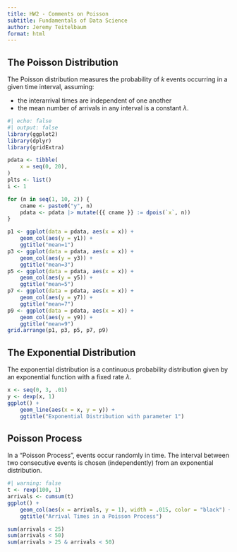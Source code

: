 ```yaml
---
title: HW2 - Comments on Poisson
subtitle: Fundamentals of Data Science
author: Jeremy Teitelbaum
format: html
---
```


## The Poisson Distribution

The Poisson distribution measures the probability of $k$ events occurring
in a given time interval, assuming:

- the interarrival times are independent of one another
- the mean number of arrivals in any interval is a constant $\lambda$.

```r
#| echo: false
#| output: false
library(ggplot2)
library(dplyr)
library(gridExtra)

```

```r
pdata <- tibble(
    x = seq(0, 20),
)
plts <- list()
i <- 1

for (n in seq(1, 10, 2)) {
    cname <- paste0("y", n)
    pdata <- pdata |> mutate({{ cname }} := dpois(`x`, n))
}

p1 <- ggplot(data = pdata, aes(x = x)) +
    geom_col(aes(y = y1)) +
    ggtitle("mean=1")
p3 <- ggplot(data = pdata, aes(x = x)) +
    geom_col(aes(y = y3)) +
    ggtitle("mean=3")
p5 <- ggplot(data = pdata, aes(x = x)) +
    geom_col(aes(y = y5)) +
    ggtitle("mean=5")
p7 <- ggplot(data = pdata, aes(x = x)) +
    geom_col(aes(y = y7)) +
    ggtitle("mean=7")
p9 <- ggplot(data = pdata, aes(x = x)) +
    geom_col(aes(y = y9)) +
    ggtitle("mean=9")
grid.arrange(p1, p3, p5, p7, p9)
```

## The Exponential Distribution

The exponential distribution is a continuous probability distribution
given by an exponential function with a fixed rate $\lambda$.

```r
x <- seq(0, 3, .01)
y <- dexp(x, 1)
ggplot() +
    geom_line(aes(x = x, y = y)) +
    ggtitle("Exponential Distribution with parameter 1")
```


## Poisson Process

In a "Poisson Process", events occur randomly in time.  The interval between two consecutive events is chosen (independently) from an exponential distribution.

```r
#| warning: false
t <- rexp(100, 1)
arrivals <- cumsum(t)
ggplot() +
    geom_col(aes(x = arrivals, y = 1), width = .015, color = "black") +
    ggtitle("Arrival Times in a Poisson Process")
```

```r
sum(arrivals < 25)
sum(arrivals < 50)
sum(arrivals > 25 & arrivals < 50)
```
